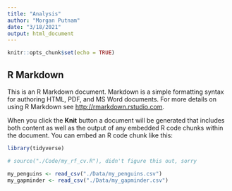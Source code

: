 ```yaml
---
title: "Analysis"
author: "Morgan Putnam"
date: "3/18/2021"
output: html_document
---
```


```r
knitr::opts_chunk$set(echo = TRUE)
```

## R Markdown

This is an R Markdown document. Markdown is a simple formatting syntax for authoring HTML, PDF, and MS Word documents. For more details on using R Markdown see <http://rmarkdown.rstudio.com>.

When you click the **Knit** button a document will be generated that includes both content as well as the output of any embedded R code chunks within the document. You can embed an R code chunk like this:

```r
library(tidyverse)

# source("./Code/my_rf_cv.R"), didn't figure this out, sorry

my_penguins <- read_csv("./Data/my_penguins.csv")
my_gapminder <- read_csv("./Data/my_gapminder.csv")
```


```r

```